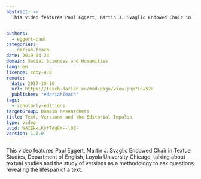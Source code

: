 ```yaml
---
abstract: >-
  This video features Paul Eggert, Martin J. Svaglic Endowed Chair in Textual Studies, Department of English, Loyola University Chicago, talking about textual studies and the study of versions as a methodology to ask questions revealing the lifespan of a text.


authors:
  - eggert-paul
categories:
  - dariah-teach
date: 2019-04-23
domain: Social Sciences and Humanities
lang: en
licence: ccby-4.0
remote:
  date: 2017-10-16
  url: https://teach.dariah.eu/mod/page/view.php?id=528
  publisher: "#dariahTeach"
tags:
  - scholarly-editions
targetGroup: Domain researchers
title: Text, Versions and the Editorial Impulse
type: video
uuid: WAIEkxLKyfTdgKm--l0B-
version: 1.0.0
---
```


This video features Paul Eggert, Martin J. Svaglic Endowed Chair in Textual Studies, Department of English, Loyola University Chicago, talking about textual studies and the study of versions as a methodology to ask questions revealing the lifespan of a text.

<VideoCard title="DH in Practice" subtitle="Text, Versions, and the Editorial Impulse" id="eT8R8yW8Oi4" image="images/paul-eggert.png" />
